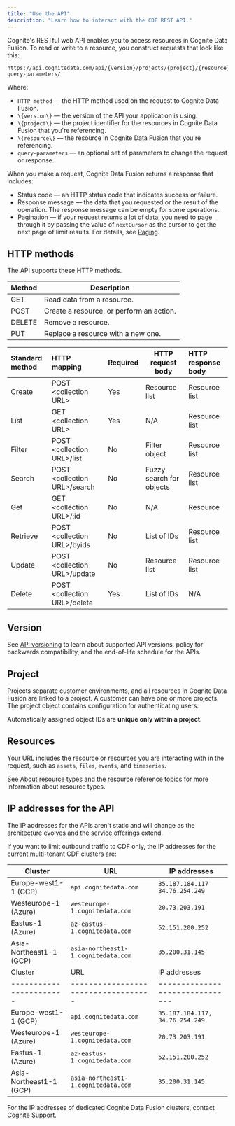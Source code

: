 ```yaml
---
title: "Use the API"
description: "Learn how to interact with the CDF REST API."
---
```


Cognite's RESTful web API enables you to access resources in Cognite Data Fusion. To read or write to a resource, you construct requests that look like this:

```http
https://api.cognitedata.com/api/{version}/projects/{project}/{resource}?query-parameters/
```

Where:

- `HTTP method` — the HTTP method used on the request to Cognite Data Fusion.
- `\{version\}` — the version of the API your application is using.
- `\{project\}` — the project identifier for the resources in Cognite Data Fusion that you're referencing.
- `\{resource\}` — the resource in Cognite Data Fusion that you're referencing.
- `query-parameters` — an optional set of parameters to change the request or response.

When you make a request, Cognite Data Fusion returns a response that includes:

- Status code — an HTTP status code that indicates success or failure.
- Response message — the data that you requested or the result of the operation. The response message can be empty for some operations.
- Pagination — if your request returns a lot of data, you need to page through it by passing the value of `nextCursor` as the cursor to get the next page of limit results. For details, see [Paging](./concepts/pagination/).

## HTTP methods

The API supports these HTTP methods.

| Method | Description                              |
| ------ | ---------------------------------------- |
| GET    | Read data from a resource.               |
| POST   | Create a resource, or perform an action. |
| DELETE | Remove a resource.                       |
| PUT    | Replace a resource with a new one.       |

| Standard method | HTTP mapping                   | Required | HTTP request body        | HTTP response body |
| :-------------- | :----------------------------- | :------- | ------------------------ | :----------------- |
| Create          | POST \<collection URL\>        | Yes      | Resource list            | Resource list      |
| List            | GET \<collection URL\>         | Yes      | N/A                      | Resource list      |
| Filter          | POST \<collection URL\>/list   | No       | Filter object            | Resource list      |
| Search          | POST \<collection URL\>/search | No       | Fuzzy search for objects | Resource list      |
| Get             | GET \<collection URL\>/:id     | No       | N/A                      | Resource           |
| Retrieve        | POST \<collection URL\>/byids  | No       | List of IDs              | Resource list      |
| Update          | POST \<collection URL\>/update | No       | Resource list            | Resource list      |
| Delete          | POST \<collection URL\>/delete | Yes      | List of IDs              | N/A                |

## Version

See [API versioning](API_versioning.md) to learn  about supported API versions, policy for backwards compatibility, and the end-of-life schedule for the APIs.

## Project

Projects separate customer environments, and all resources in Cognite Data Fusion are linked to a project. A customer can have one or more projects. The project object contains configuration for authenticating users.

Automatically assigned object IDs are **unique only within a project**.

## Resources

Your URL includes the resource or resources you are interacting with in the request, such as `assets`, `files`, `events`, and `timeseries`.

See [About resource types](./concepts/resource_types/index.md) and the resource reference topics for more information about resource types.

## IP addresses for the API

The IP addresses for the APIs aren't static and will change as the architecture evolves and the service offerings extend.

If you want to limit outbound traffic to CDF only, the IP addresses for the current multi-tenant CDF clusters are:

| Cluster                 | URL                                 | IP addresses                          |
| ----------------------- | ----------------------------------- | ------------------------------------- |
| Europe-west1-1 (GCP)    | `api.cognitedata.com`               | `35.187.184.117`<br />`34.76.254.249` |
| Westeurope-1 (Azure)    | `westeurope-1.cognitedata.com`      | `20.73.203.191`                       |
| Eastus-1 (Azure)        | `az-eastus-1.cognitedata.com`       | `52.151.200.252`                      |
| Asia-Northeast1-1 (GCP) | `asia-northeast1-1.cognitedata.com` | `35.200.31.145`                       |
| Cluster                 | URL                                 | IP addresses                          |
| ----------------------- | ----------------------------------- | -------------------------------       |
| Europe-west1-1 (GCP)    | `api.cognitedata.com`               | `35.187.184.117, 34.76.254.249`       |
| Westeurope-1 (Azure)    | `westeurope-1.cognitedata.com`      | `20.73.203.191`                       |
| Eastus-1 (Azure)        | `az-eastus-1.cognitedata.com`       | `52.151.200.252`                      |
| Asia-Northeast1-1 (GCP) | `asia-northeast1-1.cognitedata.com` | `35.200.31.145`                       |

For the IP addresses of dedicated Cognite Data Fusion clusters, contact [Cognite Support](https://cognite.zendesk.com/hc/en-us/requests/new).